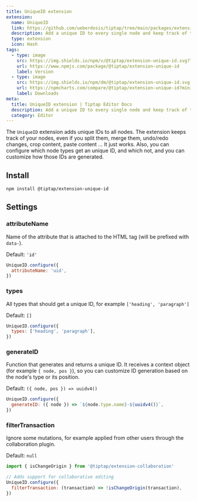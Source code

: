 ```yaml
---
title: UniqueID extension
extension:
  name: UniqueID
  link: https://github.com/ueberdosis/tiptap/tree/main/packages/extension-unique-id
  description: Add a unique ID to every single node and keep track of them.
  type: extension
  icon: Hash
tags:
  - type: image
    src: https://img.shields.io/npm/v/@tiptap/extension-unique-id.svg?label=version
    url: https://www.npmjs.com/package/@tiptap/extension-unique-id
    label: Version
  - type: image
    src: https://img.shields.io/npm/dm/@tiptap/extension-unique-id.svg
    url: https://npmcharts.com/compare/@tiptap/extension-unique-id?minimal=true
    label: Downloads
meta:
  title: UniqueID extension | Tiptap Editor Docs
  description: Add a unique ID to every single node and keep track of them with the UniqueID extension. More in the docs!
  category: Editor
---
```



The `UniqueID` extension adds unique IDs to all nodes. The extension keeps track of your nodes, even if you split them, merge them, undo/redo changes, crop content, paste content … It just works.
Also, you can configure which node types get an unique ID, and which not, and you can customize how those IDs are generated.

<CodeDemo path="/Extensions/UniqueID" />

## Install

```bash
npm install @tiptap/extension-unique-id
```

## Settings

### attributeName

Name of the attribute that is attached to the HTML tag (will be prefixed with `data-`).

Default: `'id'`

```js
UniqueID.configure({
  attributeName: 'uid',
})
```

### types

All types that should get a unique ID, for example `['heading', 'paragraph']`

Default: `[]`

```js
UniqueID.configure({
  types: ['heading', 'paragraph'],
})
```

### generateID

Function that generates and returns a unique ID. It receives a context object (for example `{ node, pos }`), so you can customize ID generation based on the node's type or its position.

Default: `({ node, pos }) => uuidv4()`

```js
UniqueID.configure({
  generateID: ({ node }) => `${node.type.name}-${uuidv4()}`,
})
```

### filterTransaction

Ignore some mutations, for example applied from other users through the collaboration plugin.

Default: `null`

```js
import { isChangeOrigin } from '@tiptap/extension-collaboration'

// Adds support for collaborative editing
UniqueID.configure({
  filterTransaction: (transaction) => !isChangeOrigin(transaction),
})
```
